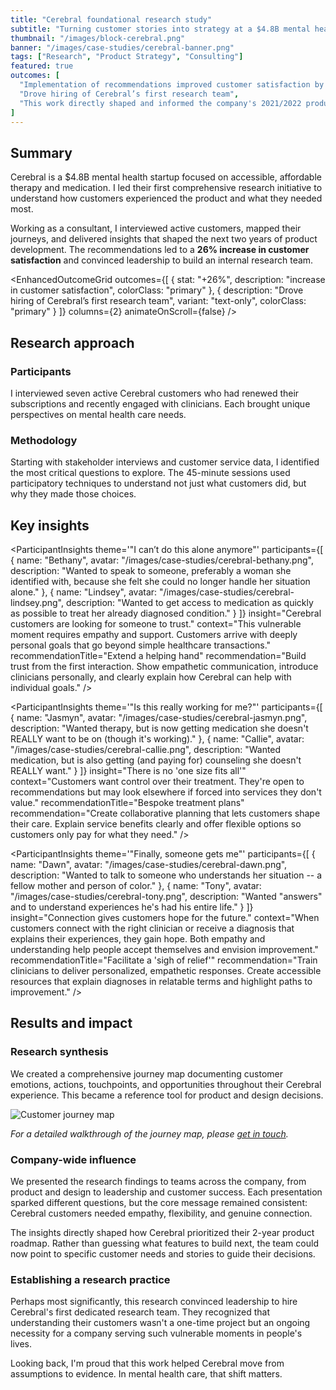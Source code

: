```yaml
---
title: "Cerebral foundational research study"
subtitle: "Turning customer stories into strategy at a $4.8B mental health startup"
thumbnail: "/images/block-cerebral.png"
banner: "/images/case-studies/cerebral-banner.png"
tags: ["Research", "Product Strategy", "Consulting"]
featured: true
outcomes: [
  "Implementation of recommendations improved customer satisfaction by 26%",
  "Drove hiring of Cerebral’s first research team",
  "This work directly shaped and informed the company's 2021/2022 product roadmap"
]
---
```





## Summary

<ProjectDetails 
goal="Uncover experience gaps to inform the 2-year roadmap"
responsibilities="ethnographic customer research, product strategy"
duration="1 month"
/>

Cerebral is a $4.8B mental health startup focused on accessible, affordable therapy and medication. I led their first comprehensive research initiative to understand how customers experienced the product and what they needed most.

Working as a consultant, I interviewed active customers, mapped their journeys, and delivered insights that shaped the next two years of product development. The recommendations led to a **26% increase in customer satisfaction** and convinced leadership to build an internal research team.

<EnhancedOutcomeGrid 
  outcomes={[
    {
      stat: "+26%",
      description: "increase in customer satisfaction",
      colorClass: "primary"
    },
    {
      description: "Drove hiring of Cerebral’s first research team",
      variant: "text-only",
      colorClass: "primary"
    }
  ]}
  columns={2}
  animateOnScroll={false}
/>

<FeaturedQuote
              quote="It was with supreme confidence that I tapped Josh to run my initial research program at Cerebral. It had to both serve as a template and convince critical leadership, and as usual he delivered top shelf work."
              authorName="Louis Elfman"
              authorTitle="Head of Design at Cerebral"
              authorImage="/images/portrait-louis.jpeg"
            />

## Research approach

### Participants



I interviewed seven active Cerebral customers who had renewed their subscriptions and recently engaged with clinicians. Each brought unique perspectives on mental health care needs.

### Methodology

Starting with stakeholder interviews and customer service data, I identified the most critical questions to explore. The 45-minute sessions used participatory techniques to understand not just what customers did, but why they made those choices.

## Key insights

<ParticipantInsights
  theme='"I can’t do this alone anymore"'
  participants={[
    {
      name: "Bethany",
      avatar: "/images/case-studies/cerebral-bethany.png",
      description: "Wanted to speak to someone, preferably a woman she identified with, because she felt she could no longer handle her situation alone."
    },
    {
      name: "Lindsey", 
      avatar: "/images/case-studies/cerebral-lindsey.png",
      description: "Wanted to get access to medication as quickly as possible to treat her already diagnosed condition."
    }
  ]}
  insight="Cerebral customers are looking for someone to trust."
  context="This vulnerable moment requires empathy and support. Customers arrive with deeply personal goals that go beyond simple healthcare transactions."
  recommendationTitle="Extend a helping hand"
  recommendation="Build trust from the first interaction. Show empathetic communication, introduce clinicians personally, and clearly explain how Cerebral can help with individual goals."
/>


<ParticipantInsights
  theme='"Is this really working for me?"'
  participants={[
    {
      name: "Jasmyn",
      avatar: "/images/case-studies/cerebral-jasmyn.png",
      description: "Wanted therapy, but is now getting medication she doesn't REALLY want to be on (though it's working)."
    },
    {
      name: "Callie", 
      avatar: "/images/case-studies/cerebral-callie.png",
      description: "Wanted medication, but is also getting (and paying for) counseling she doesn't REALLY want."
    }
  ]}
  insight="There is no 'one size fits all'"
  context="Customers want control over their treatment. They're open to recommendations but may look elsewhere if forced into services they don't value."
  recommendationTitle="Bespoke treatment plans"
  recommendation="Create collaborative planning that lets customers shape their care. Explain service benefits clearly and offer flexible options so customers only pay for what they need."
/>

<ParticipantInsights
  theme='"Finally, someone gets me"'
  participants={[
    {
      name: "Dawn",
      avatar: "/images/case-studies/cerebral-dawn.png",
      description: "Wanted to talk to someone who understands her situation -- a fellow mother and person of color."
    },
    {
      name: "Tony", 
      avatar: "/images/case-studies/cerebral-tony.png",
      description: "Wanted \"answers\" and to understand experiences he's had his entire life."
    }
  ]}
  insight="Connection gives customers hope for the future."
  context="When customers connect with the right clinician or receive a diagnosis that explains their experiences, they gain hope. Both empathy and understanding help people accept themselves and envision improvement."
  recommendationTitle="Facilitate a 'sigh of relief'"
  recommendation="Train clinicians to deliver personalized, empathetic responses. Create accessible resources that explain diagnoses in relatable terms and highlight paths to improvement."
/>

## Results and impact

### Research synthesis

We created a comprehensive journey map documenting customer emotions, actions, touchpoints, and opportunities throughout their Cerebral experience. This became a reference tool for product and design decisions.

![Customer journey map](/images/case-studies/cerebral-journeymap.png)

*For a detailed walkthrough of the journey map, please [get in touch](mailto:josh@joshuajwright.com).*

### Company-wide influence

We presented the research findings to teams across the company, from product and design to leadership and customer success. Each presentation sparked different questions, but the core message remained consistent: Cerebral customers needed empathy, flexibility, and genuine connection.

The insights directly shaped how Cerebral prioritized their 2-year product roadmap. Rather than guessing what features to build next, the team could now point to specific customer needs and stories to guide their decisions.

### Establishing a research practice

Perhaps most significantly, this research convinced leadership to hire Cerebral's first dedicated research team. They recognized that understanding their customers wasn't a one-time project but an ongoing necessity for a company serving such vulnerable moments in people's lives.

Looking back, I'm proud that this work helped Cerebral move from assumptions to evidence. In mental health care, that shift matters.